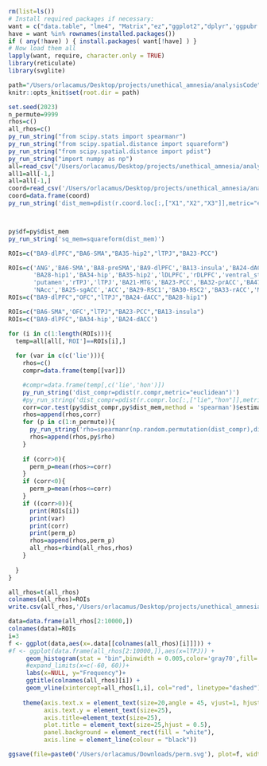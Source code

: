 ```r
rm(list=ls())
# Install required packages if necessary:
want = c("data.table", "lme4", "Matrix","ez","ggplot2","dplyr",'ggpubr','patchwork','tidyr',' reticulate','tidyverse','readxl')
have = want %in% rownames(installed.packages())
if ( any(!have) ) { install.packages( want[!have] ) }
# Now load them all
lapply(want, require, character.only = TRUE)
library(reticulate)
library(svglite)
```

```r
path="/Users/orlacamus/Desktop/projects/unethical_amnesia/analysisCode"
knitr::opts_knit$set(root.dir = path)
```


```r
set.seed(2023)
n_permute=9999
rhos=c()
all_rhos=c()
py_run_string("from scipy.stats import spearmanr")
py_run_string("from scipy.spatial.distance import squareform")
py_run_string("from scipy.spatial.distance import pdist")
py_run_string("import numpy as np")
all=read_csv("/Users/orlacamus/Desktop/projects/unethical_amnesia/analysisCode/6.geometry/parameterized-results_seuc.csv")
all1=all[-1,]
all=all[-1,]
coord=read_csv('/Users/orlacamus/Desktop/projects/unethical_amnesia/analysisCode/7.PCA/subject-level_coords_new.csv')
coord=data.frame(coord)
py_run_string('dist_mem=pdist(r.coord.loc[:,["X1","X2","X3"]],metric="euclidean")')



py$df=py$dist_mem
py_run_string('sq_mem=squareform(dist_mem)')

ROIs=c("BA9-dlPFC","BA6-SMA","BA35-hip2","lTPJ","BA23-PCC")

ROIs=c('ANG','BA6-SMA','BA8-preSMA','BA9-dlPFC','BA13-insula','BA24-dACC',
       'BA28-hip1','BA34-hip','BA35-hip2','lDLPFC','rDLPFC','ventral_striatum',
       'putamen','rTPJ','lTPJ','BA21-MTG','BA23-PCC','BA32-prACC','BA47-vlPFC','OFC','mPFC',
       'NAcc','BA25-sgACC','ACC','BA29-RSC1','BA30-RSC2','BA33-rACC','MCC','amyg','amygL','amygR')
ROIs=c("BA9-dlPFC","OFC","lTPJ","BA24-dACC","BA28-hip1")

ROIs=c("BA6-SMA",'OFC',"lTPJ","BA23-PCC","BA13-insula")
ROIs=c("BA9-dlPFC",'BA34-hip','BA24-dACC')

for (i in c(1:length(ROIs))){
  temp=all[all[,'ROI']==ROIs[i],]
  
  for (var in c(c('lie'))){
    rhos=c()
    compr=data.frame(temp[[var]])

    #compr=data.frame(temp[,c('lie','hon')])
    py_run_string('dist_compr=pdist(r.compr,metric="euclidean")')
    #py_run_string('dist_compr=pdist(r.compr.loc[:,["lie","hon"]],metric="seuclidean")')
    corr=cor.test(py$dist_compr,py$dist_mem,method = 'spearman')$estimate
    rhos=append(rhos,corr)
    for (p in c(1:n_permute)){
      py_run_string('rho=spearmanr(np.random.permutation(dist_compr),dist_mem)[0]')
      rhos=append(rhos,py$rho)
    }
    
    if (corr>0){
      perm_p=mean(rhos>=corr)
    }
    if (corr<0){
      perm_p=mean(rhos<=corr)
    }
    if ((corr>0)){
      print(ROIs[i])
      print(var)
      print(corr)
      print(perm_p)
      rhos=append(rhos,perm_p)
      all_rhos=rbind(all_rhos,rhos)
    }
      
  }
}

```


```r
all_rhos=t(all_rhos)
colnames(all_rhos)=ROIs
write.csv(all_rhos,'/Users/orlacamus/Desktop/projects/unethical_amnesia/analysisCode/7.PCA/all_rhos_SM2.csv')

data=data.frame(all_rhos[2:10000,])
colnames(data)=ROIs
i=3
f <- ggplot(data,aes(x=.data[[colnames(all_rhos)[i]]])) +
#f <- ggplot(data.frame(all_rhos[2:10000,]),aes(x=lTPJ)) +
     geom_histogram(stat = "bin",binwidth = 0.005,color='gray70',fill='white') +
     #expand_limits(x=c(-60, 60))+
     labs(x=NULL, y="Frequency")+
     ggtitle(colnames(all_rhos)[i]) +
     geom_vline(xintercept=all_rhos[1,i], col="red", linetype="dashed")+
  
    theme(axis.text.x = element_text(size=20,angle = 45, vjust=1, hjust=1),
          axis.text.y = element_text(size=25),
          axis.title=element_text(size=25),
          plot.title = element_text(size=25,hjust = 0.5),
          panel.background = element_rect(fill = "white"),
          axis.line = element_line(colour = "black"))

ggsave(file=paste0('/Users/orlacamus/Downloads/perm.svg'), plot=f, width=6, height=4)








```

